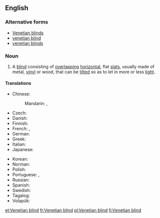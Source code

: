 ==English==
{{wikipedia}}

===Alternative forms===
* [[Venetian blinds]]
* [[venetian blind]]
* [[venetian blinds]]

===Noun===
{{en-noun|head=[[Venetian]] [[blind]]}}

# A [[blind]] consisting of [[overlapping]] [[horizontal]], flat [[slat]]s, usually made of metal, [[vinyl]] or wood, that can be [[tilt]]ed so as to let in more or less [[light]].

====Translations====
{{trans-top|blind consisting of overlapping horizontal slats}}
* Chinese:
*: Mandarin: {{t|cmn|百葉窗|sc=Hani}}, {{t+|cmn|百叶窗|tr=bǎiyèchuāng|sc=Hani}}
* Czech: {{t|cs|žaluzie|f-p}}
* Danish: {{t+|da|persienne|c}}
* Finnish: {{t|fi|sälekaihdin}}
* French: {{t+|fr|store vénitien|m}}, {{t+|fr|jalousie|f}}
* German: {{t+|de|Jalousie|f}}
* Greek: {{t+|el|παντζούρι|n}}
* Italian: {{t+|it|veneziana|f}}
* Japanese: {{t|ja|ブラインド|sc=Jpan|tr=buraindo}}
{{trans-mid}}
* Korean: {{t|ko|베네치안 블라인드|sc=Kore|tr=benechian beullaindeu}}
* Norman: {{t|nrf|vénitienne|f}} {{qualifier|Jersey}}
* Polish: {{t+|pl|żaluzja}}
* Portuguese: {{t+|pt|persiana|f}}, {{t|pt|veneziana|f}}
* Russian: {{t+|ru|жалюзи́|n-p}}
* Spanish: {{t+|es|persiana|f}}
* Swedish: {{t+|sv|persienn}}
* Tagalog: {{t|tl|benesyana}}
* Volapük: {{t|vo|jalusid}}
{{trans-bottom}}

[[et:Venetian blind]]
[[fr:Venetian blind]]
[[pl:Venetian blind]]
[[fi:Venetian blind]]